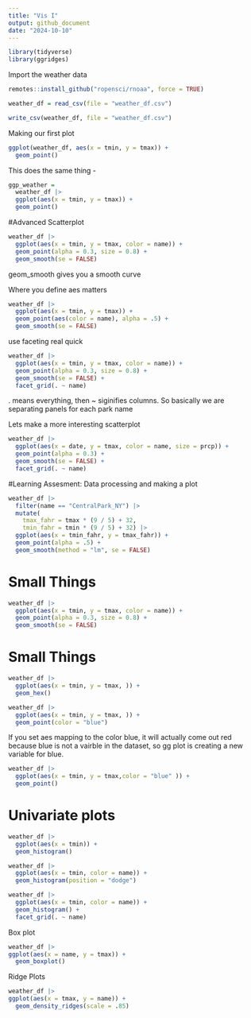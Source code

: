 ```yaml
---
title: "Vis I"
output: github_document
date: "2024-10-10"
---
```


```r
library(tidyverse)
library(ggridges)
```



Import the weather data 
```r
remotes::install_github("ropensci/rnoaa", force = TRUE)

weather_df = read_csv(file = "weather_df.csv")

write_csv(weather_df, file = "weather_df.csv")
```

Making our first plot 
```r
ggplot(weather_df, aes(x = tmin, y = tmax)) + 
  geom_point()
```

This does the same thing - 
```r
ggp_weather = 
  weather_df |>
  ggplot(aes(x = tmin, y = tmax)) + 
  geom_point()
``` 

#Advanced Scatterplot 
```r
weather_df |>
  ggplot(aes(x = tmin, y = tmax, color = name)) + 
  geom_point(alpha = 0.3, size = 0.8) + 
  geom_smooth(se = FALSE)
```
geom_smooth gives you a smooth curve

Where you define aes matters
```r
weather_df |>
  ggplot(aes(x = tmin, y = tmax)) + 
  geom_point(aes(color = name), alpha = .5) +
  geom_smooth(se = FALSE)
```

use faceting real quick 
```r
weather_df |>
  ggplot(aes(x = tmin, y = tmax, color = name)) + 
  geom_point(alpha = 0.3, size = 0.8) + 
  geom_smooth(se = FALSE) + 
  facet_grid(. ~ name)
```
. means everything, then ~ siginifies columns. So basically we are separating panels for each park name 

Lets make a more interesting scatterplot 
```r
weather_df |> 
  ggplot(aes(x = date, y = tmax, color = name, size = prcp)) + 
  geom_point(alpha = 0.3) +
  geom_smooth(se = FALSE) + 
  facet_grid(. ~ name)
```

#Learning Assesment: Data processing and making a plot\
```r
weather_df |> 
  filter(name == "CentralPark_NY") |> 
  mutate(
    tmax_fahr = tmax * (9 / 5) + 32,
    tmin_fahr = tmin * (9 / 5) + 32) |> 
  ggplot(aes(x = tmin_fahr, y = tmax_fahr)) +
  geom_point(alpha = .5) + 
  geom_smooth(method = "lm", se = FALSE)
```

# Small Things 
```r
weather_df |>
  ggplot(aes(x = tmin, y = tmax, color = name)) + 
  geom_point(alpha = 0.3, size = 0.8) + 
  geom_smooth(se = FALSE)
```

# Small Things 
```r
weather_df |>
  ggplot(aes(x = tmin, y = tmax, )) + 
  geom_hex()
```

```r
weather_df |>
  ggplot(aes(x = tmin, y = tmax, )) + 
  geom_point(color = "blue")
```

If you set aes mapping to the color blue, it will actually come out red because blue is not a vairble in the dataset, so gg plot is creating a new variable for blue. 
```r
weather_df |>
  ggplot(aes(x = tmin, y = tmax,color = "blue" )) + 
  geom_point()
```

# Univariate plots
```r
weather_df |>
  ggplot(aes(x = tmin)) + 
  geom_histogram()
```

```r
weather_df |>
  ggplot(aes(x = tmin, color = name)) + 
  geom_histogram(position = "dodge")
``` 

```r
weather_df |>
  ggplot(aes(x = tmin, color = name)) + 
  geom_histogram() + 
  facet_grid(. ~ name)
``` 
Box plot 
```r
weather_df |>
ggplot(aes(x = name, y = tmax)) + 
  geom_boxplot()
```

Ridge Plots 
```r
weather_df |>
ggplot(aes(x = tmax, y = name)) + 
  geom_density_ridges(scale = .85)
``` 

